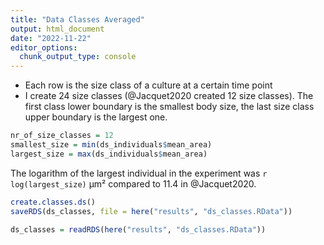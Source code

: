 ```yaml
---
title: "Data Classes Averaged"
output: html_document
date: "2022-11-22"
editor_options: 
  chunk_output_type: console
---
```


-   Each row is the size class of a culture at a certain time point
-   I create 24 size classes (@Jacquet2020 created 12 size classes). The first class lower boundary is the smallest body size, the last size class upper boundary is the largest one.

```r
nr_of_size_classes = 12
smallest_size = min(ds_individuals$mean_area)
largest_size = max(ds_individuals$mean_area)
```

The logarithm of the largest individual in the experiment was `r log(largest_size)` μm² compared to 11.4 in @Jacquet2020.

```r
create.classes.ds()
saveRDS(ds_classes, file = here("results", "ds_classes.RData"))
```

```r
ds_classes = readRDS(here("results", "ds_classes.RData"))
```